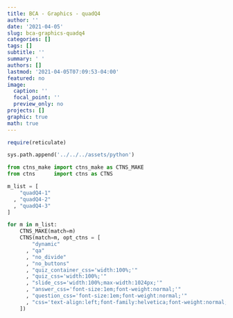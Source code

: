 ```yaml
---
title: BCA - Graphics - quadQ4
author: ''
date: '2021-04-05'
slug: bca-graphics-quadq4
categories: []
tags: []
subtitle: ''
summary: ' '
authors: []
lastmod: '2021-04-05T07:09:53-04:00'
featured: no
image:
  caption: ''
  focal_point: ''
  preview_only: no
projects: []
graphic: true
math: true
---
```

```r
require(reticulate)
```

```python
sys.path.append('../../../assets/python')

from ctns_make import ctns_make as CTNS_MAKE
from ctns      import ctns as CTNS
```

```python
m_list = [
    "quadQ4-1"
  , "quadQ4-2"
  , "quadQ4-3"
]

for m in m_list:
    CTNS_MAKE(match=m)
    CTNS(match=m, opt_ctns = [ 
        "dynamic"
      , "qa"
      , "no_divide"
      , "no_buttons"
      , "quiz_container_css='width:100%;'"
      , "quiz_css='width:100%;'"
      , "slide_css='width:100%;max-width:1024px;'"
      , "answer_css='font-size:1em;font-weight:normal;'"
      , "question_css='font-size:1em;font-weight:normal;'"
      , "css='text-align:left;font-family:helvetica;font-weight:normal;font-size:120%;color:rgb(77,77,77);'"
    ])
```
